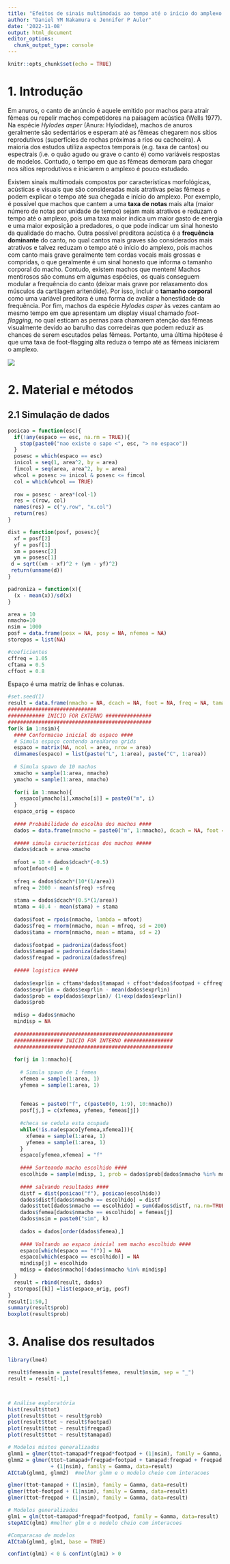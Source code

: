 ```yaml
---
title: "Efeitos de sinais multimodais ao tempo até o início do amplexo: um estudo de simulação"
author: "Daniel YM Nakamura e Jennifer P Auler"
date: '2022-11-08'
output: html_document
editor_options: 
  chunk_output_type: console
---
```


```r
knitr::opts_chunk$set(echo = TRUE)
```

# 1. Introdução

Em anuros, o canto de anúncio é aquele emitido por machos para atrair fêmeas ou repelir machos competidores na paisagem acústica (Wells 1977). Na espécie *Hylodes asper* (Anura: Hylodidae), machos de anuros geralmente são sedentários e esperam até as fêmeas chegarem nos sítios reprodutivos (superfícies de rochas próximas a rios ou cachoeira). A maioria dos estudos utiliza aspectos temporais (e.g. taxa de cantos) ou espectrais (i.e. o quão agudo ou grave o canto é) como variáveis respostas de modelos. Contudo, o tempo em que as fêmeas demoram para chegar nos sítios reprodutivos e iniciarem o amplexo é pouco estudado.

Existem sinais multimodais compostos por características morfológicas, acústicas e visuais que são consideradas mais atrativas pelas fêmeas e podem explicar o tempo até sua chegada e início do amplexo. Por exemplo, é possível que machos que cantem a uma **taxa de notas** mais alta (maior número de notas por unidade de tempo) sejam mais atrativos e reduzam o tempo até o amplexo, pois uma taxa maior indica um maior gasto de energia e uma maior exposição a predadores, o que pode indicar um sinal honesto da qualidade do macho. Outra possível preditora acústica é a **frequência dominante** do canto, no qual cantos mais graves são considerados mais atrativos e talvez reduzam o tempo até o início do amplexo, pois machos com canto mais grave geralmente tem cordas vocais mais grossas e compridas, o que geralmente é um sinal honesto que informa o tamanho corporal do macho. Contudo, existem machos que mentem! Machos mentirosos são comuns em algumas espécies, os quais conseguem modular a frequência do canto (deixar mais grave por relaxamento dos músculos da cartilagem aritenóide). Por isso, incluir o **tamanho corporal** como uma variável preditora é uma forma de avaliar a honestidade da frequência. Por fim, machos da espécie *Hylodes asper* às vezes cantam ao mesmo tempo em que apresentam um display visual chamado *foot-flagging*, no qual esticam as pernas para chamarem atenção das fêmeas visualmente devido ao barulho das corredeiras que podem reduzir as chances de serem escutados pelas fêmeas. Portanto, uma última hipótese é que uma taxa de foot-flagging alta reduza o tempo até as fêmeas iniciarem o amplexo.

![](./fig1.png)

# 2. Material e métodos

## 2.1 Simulação de dados

```r
posicao = function(esc){
  if(!any(espaco == esc, na.rm = TRUE)){
    stop(paste0("nao existe o sapo <", esc, "> no espaco"))
  }
  posesc = which(espaco == esc)
  inicol = seq(1, area^2, by = area)
  fimcol = seq(area, area^2, by = area)
  whcol = posesc >= inicol & posesc <= fimcol
  col = which(whcol == TRUE)
  
  row = posesc - area*(col-1)
  res = c(row, col)
  names(res) = c("y.row", "x.col")
  return(res)
}

dist = function(posf, posesc){
  xf = posf[2]
  yf = posf[1]
  xm = posesc[2]
  ym = posesc[1]
 d = sqrt((xm - xf)^2 + (ym - yf)^2)
 return(unname(d))
}

padroniza = function(x){
  (x - mean(x))/sd(x)
}
```


```r
area = 10
nmacho=10
nsim = 1000
posf = data.frame(posx = NA, posy = NA, nfemea = NA)
storepos = list(NA)

#coeficientes
cffreq = 1.05
cftama = 0.5
cffoot = 0.8
```


Espaço é uma matriz de \code{area} linhas e \code{area} colunas. 

```r
#set.seed(1)
result = data.frame(nmacho = NA, dcach = NA, foot = NA, freq = NA, tama = NA, footpad = NA, freqpad = NA, tamapad = NA, exprlin = NA, prob = NA, distf = NA, ttot = NA, nsim = NA, femea = NA)
#############################
############ INICIO FOR EXTERNO ###############
###############################################
for(k in 1:nsim){
  #### Conformacao inicial do espaco ####
  # Simula espaço contendo areaXarea grids
  espaco = matrix(NA, ncol = area, nrow = area)
  dimnames(espaco) = list(paste("L", 1:area), paste("C", 1:area))
  
  # Simula spawn de 10 machos
  xmacho = sample(1:area, nmacho)
  ymacho = sample(1:area, nmacho)
  
  for(i in 1:nmacho){
    espaco[ymacho[i],xmacho[i]] = paste0("m", i)
  }
  espaco_orig = espaco
  
  #### Probabilidade de escolha dos machos ####
  dados = data.frame(nmacho = paste0("m", 1:nmacho), dcach = NA, foot = NA, freq = NA, tama = NA, footpad = NA, freqpad = NA, tamapad = NA, exprlin = NA, prob = NA, distf = NA, ttot = NA, nsim = NA)
  
  ##### simula caracteristicas dos machos #####
  dados$dcach = area-xmacho
  
  mfoot = 10 + dados$dcach*(-0.5)
  mfoot[mfoot<0] = 0
  
  sfreq = dados$dcach*(10*(1/area))
  mfreq = 2000 - mean(sfreq) +sfreq
  
  stama = dados$dcach*(0.5*(1/area))
  mtama = 40.4 - mean(stama) + stama
  
  dados$foot = rpois(nmacho, lambda = mfoot)
  dados$freq = rnorm(nmacho, mean = mfreq, sd = 200)
  dados$tama = rnorm(nmacho, mean = mtama, sd = 2)
  
  dados$footpad = padroniza(dados$foot)
  dados$tamapad = padroniza(dados$tama)  
  dados$freqpad = padroniza(dados$freq)
  
  ##### logistica #####
  
  dados$exprlin = cftama*dados$tamapad + cffoot*dados$footpad + cffreq*dados$freqpad
  dados$exprlin = dados$exprlin - mean(dados$exprlin)
  dados$prob = exp(dados$exprlin)/ (1+exp(dados$exprlin))
  dados$prob
  
  mdisp = dados$nmacho
  mindisp = NA
  
  ####################################################
  ################ INICIO FOR INTERNO ################
  ####################################################
  
  for(j in 1:nmacho){
    
    # Simula spawn de 1 femea
    xfemea = sample(1:area, 1)
    yfemea = sample(1:area, 1)
    
    
    femeas = paste0("f", c(paste0(0, 1:9), 10:nmacho))
    posf[j,] = c(xfemea, yfemea, femeas[j])
    
    #checa se cedula esta ocupada
    while(!is.na(espaco[yfemea,xfemea])){
      xfemea = sample(1:area, 1)
      yfemea = sample(1:area, 1)
    }
    espaco[yfemea,xfemea] = "f"
    
    #### Sorteando macho escolhido ####
    escolhido = sample(mdisp, 1, prob = dados$prob[dados$nmacho %in% mdisp])
    
    #### salvando resultados ####
    distf = dist(posicao("f"), posicao(escolhido))
    dados$distf[dados$nmacho == escolhido] = distf
    dados$ttot[dados$nmacho == escolhido] = sum(dados$distf, na.rm=TRUE)
    dados$femea[dados$nmacho == escolhido] = femeas[j]
    dados$nsim = paste0("sim", k)
    
    dados = dados[order(dados$femea),]
    
    #### Voltando ao espaco inicial sem macho escolhido ####
    espaco[which(espaco == "f")] = NA
    espaco[which(espaco == escolhido)] = NA
    mindisp[j] = escolhido
    mdisp = dados$nmacho[!dados$nmacho %in% mindisp]
  }
  result = rbind(result, dados)
  storepos[[k]] =list(espaco_orig, posf)
}
result[1:50,]
summary(result$prob)
boxplot(result$prob)

```

# 3. Analise dos resultados

```r
library(lme4)

result$femeasim = paste(result$femea, result$nsim, sep = "_")
result = result[-1,]



# Análise exploratória
hist(result$ttot)
plot(result$ttot ~ result$prob)
plot(result$ttot ~ result$footpad)
plot(result$ttot ~ result$freqpad)
plot(result$ttot ~ result$tamapad)

# Modelos mistos generalizados
glmm1 = glmer(ttot~tamapad*freqpad*footpad + (1|nsim), family = Gamma, data=result)
glmm2 = glmer(ttot~tamapad+freqpad+footpad + tamapad:freqpad + freqpad:footpad +tamapad:footpad
              + (1|nsim), family = Gamma, data=result)
AICtab(glmm1, glmm2)  #melhor glmm e o modelo cheio com interacoes

glmer(ttot~tamapad + (1|nsim), family = Gamma, data=result)
glmer(ttot~footpad + (1|nsim), family = Gamma, data=result)
glmer(ttot~freqpad + (1|nsim), family = Gamma, data=result)

# Modelos generalizados
glm1 = glm(ttot~tamapad*freqpad*footpad, family = Gamma, data=result)
stepAIC(glm1) #melhor glm e o modelo cheio com interacoes

#Comparacao de modelos
AICtab(glmm1, glm1, base = TRUE)

confint(glm1) < 0 & confint(glm1) > 0
```

